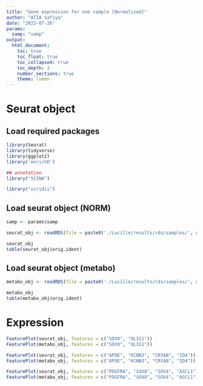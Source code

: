 ```yaml
---
title: "Gene expression for one sample [Normalized]"
author: "ATIA Safiya"
date: "2023-07-26"
params:
  samp: "samp"
output:
  html_document:
    toc: true
    toc_float: true
    toc_collapsed: true
    toc_depth: 3
    number_sections: true
    theme: lumen
---
```


# Seurat object  
## Load required packages
```r
library(Seurat)
library(tidyverse)
library(ggplot2)
library('enrichR')

## annotation
library("SCINA")

library("viridis")
```

## Load seurat object (NORM)
```r
samp <- params$samp
```

```r
seurat_obj <- readRDS(file = paste0('./Lucille/results/rds/samples/', samp, '_Clusters.rds'))

seurat_obj
table(seurat_obj$orig.ident)
```

## Load seurat object (metabo) 
```r
metabo_obj <- readRDS(file = paste0('./Lucille/results/rds/samples/', samp, '_Clusters_metabo.rds'))

metabo_obj
table(metabo_obj$orig.ident)
```

# Expression
```r
FeaturePlot(seurat_obj, features = c("SOX9", "OLIG1"))
FeaturePlot(metabo_obj, features = c("SOX9", "OLIG1"))
```

```r
FeaturePlot(seurat_obj, features = c("APOE", "KCNN3", "CRYAB", "ID4"))
FeaturePlot(metabo_obj, features = c("APOE", "KCNN3", "CRYAB", "ID4"))
```

```r
FeaturePlot(seurat_obj, features = c("PDGFRA", "SOX8", "SOX4", "ASCL1"))
FeaturePlot(metabo_obj, features = c("PDGFRA", "SOX8", "SOX4", "ASCL1"))
```